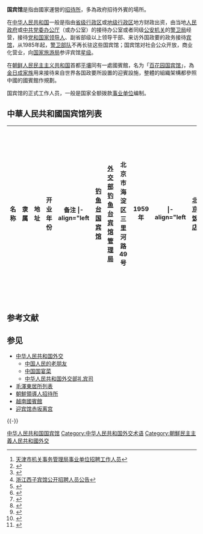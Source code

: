 {{globalize|area=中国|time=2018-03-10}}
'''国宾馆'''是指由國家運營的[[招待所|招待所]]，多為政府招待外賓的場所。

在[[中华人民共和国|中华人民共和国]]一般是指由[[中国一级行政区|省级行政区]]或[[地级行政区|地级行政区]]地方财政出资，由当地[[人民政府|人民政府]]或[[省委办公厅|中共党委]][[办公厅|办公厅]]（或办公室）的接待办公室或者同级[[公安机关|公安机关]]的[[公安警卫部队|警卫局]]经营，接待[[党和国家领导人|党和国家领导人]]、副省部级以上领导干部、来访外国政要的政务接待[[宾馆|宾馆]]，从1985年起，[[公安警卫部队|警卫部队]]不再长驻这些国宾馆；国宾馆对社会公众开放，商业化营业，向[[国家旅游局|国家旅游局]]参评宾馆[[星级|星级]]。

在[[朝鲜人民民主主义共和国|朝鲜人民民主主义共和国]]首都[[平壤|平壤]]同有一處國賓館，名为「[[百花园国宾馆|百花园国宾馆]]」，為[[金日成家族|金日成家族]]用来接待来自世界各国政要所設置的迎賓設施，整體的組織架構都參照中國的國賓館作規劃。

国宾馆的正式工作人员，一般是国家全额拨款[[事业单位|事业单位]]编制。

==中華人民共和國国宾馆列表==
{| class="wikitable" cellpadding="3" cellspacing="0" border="1"
|- 
! align=center|'''名称'''
! align=center|'''隶属'''
! align=center|'''地址'''
! align=center|'''开业年份'''
! align=center|'''备注'''
|- align="left
|[[钓鱼台国宾馆|钓鱼台国宾馆]]
|[[中华人民共和国外交部|外交部]][[钓鱼台宾馆管理局|钓鱼台宾馆管理局]] 
| 北京市海淀区三里河路49号
| 1959年
|
|- align="left
|[[北京饭店|北京饭店]]
|[[北京首旅集团|北京首旅集团]]
| 北京市东城区东长安街33号
| 1901年
| 曾隶属于[[国务院机关事务管理局|国务院机关事务管理局]]
|- align="left
| [[天津市迎宾馆|天津市迎宾馆]]
| 天津市机关事务管理局
| 天津市河西区友谊路20号
| 1961年
|副局级全额拨款事业单位<ref>[http://www.jinmenrc.com/news/65564.html 天津市机关事务管理局事业单位招聘工作人员 ]{{Dead link|date=2018年7月 |bot=InternetArchiveBot |fix-attempted=no }}</ref>
|- align="left
|[[太行国宾馆|河北太行国宾馆]] 
|河北省委办公厅
| 河北省石家庄市维明路28号
| 
| 2011年2月由河北省白楼宾馆更名
|- align="left
|[[晋祠宾馆|山西晋祠宾馆]]
|山西省人民政府机关事务管理局
|山西省太原市[[晋祠|晋祠风景名胜区]]
|1957年 
|- align="left
| [[内蒙古新城宾馆|内蒙古新城宾馆]] 
| 内蒙古自治区国资委
| 内蒙古自治區呼和浩特市呼伦南路40号
| 1959年
| 1985年由自治区党委第3招待所更为现名
|- align="left
|[[辽宁友谊宾馆|辽宁友谊宾馆]]
|辽宁省人民政府办公厅接待办公室 
|遼寧省沈阳市皇姑区黄河北大街1号 
| 1970年
| 1978年，由沈阳市革委会接待处划归辽宁省政府交际处管理
|- align="left
|[[棒棰岛宾馆|大连棒棰岛宾馆]]
| 大连市接待办公室
| 遼寧省大连市中山区迎宾路一号
| 1960年
|- align="left
| [[南湖宾馆|吉林省南湖宾馆]]
| 吉林省人民政府机关事务管理局
| 吉林省长春市南湖大路3798号
| 1960年 
|- align="left
|[[花园邨宾馆|黑龙江省花园邨宾馆]]
| 黑龙江省人民政府办公厅接待办公室
| 黑龍江省哈尔滨市南岗区海关街2号
| 1959年
|- align="left
| [[南京东郊国宾馆|南京东郊国宾馆]]
| [[中共江苏省委办公厅|中共江苏省委办公厅]]<ref>{{Cite web |url=http://zgjssw.jschina.com.cn/gzjj/sdaj/201107/t1136676.shtml |title=中共江苏省委办公厅 |accessdate=2013-09-05 |archive-date=2015-04-02 |archive-url=https://web.archive.org/web/20150402124605/http://zgjssw.jschina.com.cn/gzjj/sdaj/201107/t1136676.shtml |dead-url=no }}</ref>
| 江蘇省南京市中山陵5号
| 1957年
|- align="left
| [[虹桥迎宾馆|虹桥迎宾馆]]
| [[上海市东湖（集团）公司|上海市东湖（集团）公司]]
| 上海市长宁区虹桥路1591号
| 1960年代后期
|- align="left
| [[上海西郊宾馆|上海西郊宾馆]]
| 上海市东湖（集团）公司
| 上海市长宁区虹桥路1921号
| 1960年
|- align="left
| [[西湖国宾馆|杭州西湖国宾馆]]
| [[浙江省公安厅警卫局|浙江省委警卫局]]<ref>{{Cite web |url=http://www.hzxihuhotels.com/NewInfo-6631d23f-f961-4aae-b81f-c5e5b76138fd.html |title=西湖国宾馆事业编制工作人员招聘笔试阶段圆满结束 |accessdate=2013-03-27 |archive-date=2013-08-28 |archive-url=https://web.archive.org/web/20130828055523/http://www.hzxihuhotels.com/NewInfo-6631d23f-f961-4aae-b81f-c5e5b76138fd.html |dead-url=no }}</ref> 
| 浙江省杭州市西湖区杨公堤18号
| 1952年
|- align="left
| [[西子宾馆|浙江西子宾馆]]
| [[中共浙江省委|中共浙江省委]]警卫局<ref>[http://www.zjhrss.gov.cn/art/2011/4/22/art_147_24862.html 浙江西子宾馆公开招聘人员公告]{{dead link|date=2017年12月 |bot=InternetArchiveBot |fix-attempted=yes }}</ref>
| 浙江省杭州市南山路37号
| 1927年
|原系汪裕泰茶庄，简称“汪庄”
|- align="left
| [[稻香楼宾馆|安徽省稻香楼宾馆]]
| 安徽省省直机关事务管理局
| 安徽省合肥市蜀山区金寨路311号
| 1956年
|- align="left
| [[滨江宾馆|滨江宾馆]]
| [[中共江西省委|中共江西省委]][[省委办公厅|办公厅]]
| 江西省南昌市东湖区爱国路216号
| 
|- align="left
| [[鲤鱼洲宾馆|鲤鱼洲宾馆]]
| [[中共福建省委|中共福建省委]][[省委办公厅|办公厅]]
| 福建省福州市闽侯县上街镇沙堤
| 
| 2011年转隶国有的[[厦门建发集团有限公司|厦门建发旅游集团]]
|- align="left
| [[济南南郊宾馆|济南南郊宾馆]]
| [[中共山东省委|中共山东省委]][[省委办公厅|办公厅]]
|  山東省济南市马鞍山路2号
| 1961年
|- align="left
| [[青岛府新大厦|青岛府新大厦]]
| 青岛市机关事务管理局
| 山東省青岛市南区闽江路5号
| 1998年
|- align="left
| [[黄河迎宾馆|河南省黄河迎宾馆]]
| [[河南省人民政府|河南省人民政府]]接待办公室经营管理处<ref>{{Cite web |url=http://www.ce.cn/lvyou/lygl/bgfd/t20030728_30944.shtml |title=河南“国宾馆”走入民间 |accessdate=2013-03-27 |archive-date=2015-04-02 |archive-url=https://web.archive.org/web/20150402101722/http://www.ce.cn/lvyou/lygl/bgfd/t20030728_30944.shtml |dead-url=no }}</ref>
| 河南省郑州市花园路北段迎宾路1号
| 1959年
|原名中共河南省委第三招待所
|- align="left
| [[东湖宾馆|东湖宾馆]]
| 湖北省委办公厅接待处<ref>{{Cite web |url=http://www.eeo.com.cn/2012/0713/229900.shtml |title=从东湖宾馆窥湖北 |accessdate=2013-03-27 |archive-date=2016-03-04 |archive-url=https://web.archive.org/web/20160304091145/http://www.eeo.com.cn/2012/0713/229900.shtml |dead-url=no }}</ref>
| 湖北省武汉市武昌区东湖路142号
| 1953年
|- align="left
| [[蓉园宾馆|蓉园宾馆]] 
| [[中共湖南省委|中共湖南省委]]接待办公室
| 湖南省长沙市芙蓉区车站北路225号
| 1954年
| 1930年代是湖南省主席[[何健|何健]]的公馆
|- align="left
|[[珠岛宾馆|珠岛宾馆]]
| [[中共广东省委|中共广东省委]][[省委办公厅|办公厅]]接待办公室
| 廣東省广州市越秀区沿江东路463号
| 
|1970年前称“广东省委小岛招待所”
|- align="left
| [[深圳麒麟山庄|深圳麒麟山庄]]
| 深圳市接待办公室
| 廣東省深圳市南山区沁园路4599号 
| 1997年
|- align="left
| [[西园饭店|西园饭店]]
| 广西壮族自治区党委、政府接待办公室
| 廣西壯族自治區南宁市星光大道38号
| 1958年
|- align="left
| [[鹿回头国宾馆|鹿回头国宾馆]]
| [[海南省发展控股有限公司|海南省发展控股有限公司]]（国有独资）
| 海南省三亚市鹿领路6号
| 1961年
|- align="left
| [[金牛宾馆|金牛宾馆]]<ref>{{Cite web |url=http://www.chengdu.gov.cn/GovInfoOpens2/detail_ruleOfLaw.jsp?id=JYPSnYf4pWEs3WYViVsg |title=中共四川省委办公厅四川省人民政府办公厅关于划定金牛宾馆规划区和安全保护区的通知 |accessdate=2013-03-27 |archive-date=2015-04-02 |archive-url=https://web.archive.org/web/20150402103134/http://www.chengdu.gov.cn/GovInfoOpens2/detail_ruleOfLaw.jsp?id=JYPSnYf4pWEs3WYViVsg |dead-url=no }}</ref>
| 四川省委、省政府接待办公室<ref>{{Cite web |url=http://www.sc.gov.cn/zwgk/zfjg/zfld/scsw/200609/t20060915_59359.shtml |title=中共四川省委办公厅内设机构 |accessdate=2013-03-27 |archive-date=2013-04-23 |archive-url=https://web.archive.org/web/20130423035245/http://www.sc.gov.cn/zwgk/zfjg/zfld/scsw/200609/t20060915_59359.shtml |dead-url=yes }}</ref>
| 四川省成都市金牛区金泉路2号
| 1957年
| 原四川省委第五招待所
|- align="left
| [[红珠山宾馆|红珠山宾馆]]
| [[峨眉山旅游股份公司|峨眉山旅游股份公司]]
| 四川省峨眉山市
| 
|- align="left
| [[渝州宾馆|渝州宾馆]]
| 重庆市市级机关事务管理局
| 重庆市渝州路168号
| 1958年
|- align="left
| [[花溪迎宾馆|花溪迎宾馆]]
| [[贵州省人民政府|贵州省人民政府]]接待处<ref>{{Cite web |url=http://www.gzgov.gov.cn/xxgk/zzjg/szfbgt/index.shtml |title=贵州省人民政府办公厅内设机构 |accessdate=2013-03-27 |archive-date=2013-04-27 |archive-url=https://web.archive.org/web/20130427080658/http://www.gzgov.gov.cn/xxgk/zzjg/szfbgt/index.shtml |dead-url=no }}</ref>
| 貴州省贵阳市花溪区林荫路
| 2004年
|- align="left
| [[震庄迎宾馆|震庄迎宾馆]]
| 云南省接待办公室<ref>{{Cite web |url=http://xxgk.yn.gov.cn/bgt_Model1/newsview.aspx?id=129351 |title=云南省接待办公室基本信息 |access-date=2013-03-27 |archive-url=https://web.archive.org/web/20130517055853/http://xxgk.yn.gov.cn/bgt_Model1/newsview.aspx?id=129351 |archive-date=2013-05-17 |dead-url=yes }}</ref>
| 雲南省昆明市盘龙区北京路514号 
| 1936年
|1930年代为云南省主席[[龙云|龙云]]公馆
|- align="left
| [[西藏自治区迎宾馆|西藏自治区迎宾馆]]
| [[中共西藏自治区党委|中共西藏自治区党委]]办公厅
| 西藏自治區拉萨市宇拓路3号
| 1965年
|- align="left
|[[陕西宾馆|陕西宾馆]] 
| 陕西省接待办公室<ref>{{Cite web |url=http://www.shaanxi.gov.cn/0/1/8/32/119.htm |title=陕西省政府办公厅机构职能 |accessdate=2013-03-27 |archive-date=2012-12-25 |archive-url=https://web.archive.org/web/20121225210402/http://www.shaanxi.gov.cn/0/1/8/32/119.htm |dead-url=yes }}</ref>
| 陝西省西安市南郊丈八沟丈八北路1号
| 1958年
|- align="left
| [[宁卧庄宾馆|宁卧庄宾馆]]
| [[中共甘肃省委|中共甘肃省委]][[省委办公厅|办公厅]]
| 甘肅省兰州市天水中路20号
| 1958年
|- align="left
| [[敦煌宾馆|敦煌宾馆]]
| 敦煌市旅游局
| 甘肃省敦煌市阳关东路14号
| 1979年
|- align="left
| [[青海省胜利宾馆|青海省胜利宾馆]]
| [[中共青海省委|中共青海省委]][[省委办公厅|办公厅]]
| 青海省西宁市城西区黄河路160号
| 1963年
| 1996年之前称青海省胜利公园招待所
|- align="left
| [[悦海宾馆|悦海宾馆]]
| 
| 寧夏回族自治區银川市贺兰山路甲1号
| 
|- align="left
| [[新疆迎宾馆|新疆迎宾馆]]
| 新疆维吾尔自治区机关事务管理局
| 新疆維吾爾自治區乌鲁木齐市南郊延安路1192号
| 1957年
|}

== 参考文献 ==
{{Reflist|30em}}

== 参见 ==
{{Portal box|中华人民共和国|国际关系|中国建筑}}
* [[中华人民共和国外交|中华人民共和国外交]]
** [[中国人民的老朋友|中国人民的老朋友]]
** [[中国国宴菜|中国国宴菜]]
** [[中华人民共和国外交部礼宾司|中华人民共和国外交部礼宾司]]
* [[毛澤東居所列表|毛澤東居所列表]]
* [[朝鮮民主主義人民共和國官邸|朝鮮領導人招待所]]
* [[國賓館_(越南)|越南國賓館]]
* [[迎宾馆赤坂离宫|迎宾馆赤坂离宫]]
{{-}}
{{中华人民共和国外交}}

[[Category:中华人民共和国国宾馆|]]
[[Category:中华人民共和国外交术语|Category:中华人民共和国外交术语]]
[[Category:朝鮮民主主義人民共和國外交|Category:朝鮮民主主義人民共和國外交]]
